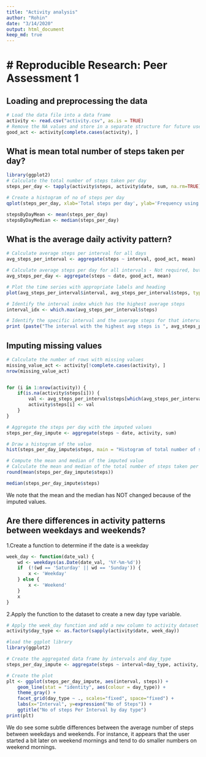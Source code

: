 ```yaml
---
title: "Activity analysis"
author: "Rohin"
date: "3/14/2020"
output: html_document
keep_md: true
---
```


#  Reproducible Research: Peer Assessment 1
===========================================
## Loading and preprocessing the data

```r
# Load the data file into a data frame
activity <- read.csv("activity.csv", as.is = TRUE)
# Remove the NA values and store in a separate structure for future use
good_act <- activity[complete.cases(activity), ]
```

## What is mean total number of steps taken per day?

```r
library(ggplot2)
# Calculate the total number of steps taken per day
steps_per_day <- tapply(activity$steps, activity$date, sum, na.rm=TRUE)

# Create a histogram of no of steps per day
qplot(steps_per_day, xlab='Total steps per day', ylab='Frequency using binwith 500', binwidth=500)
```

```r
stepsByDayMean <- mean(steps_per_day)
stepsByDayMedian <- median(steps_per_day)
```

## What is the average daily activity pattern?

```r
# Calculate average steps per interval for all days 
avg_steps_per_interval <- aggregate(steps ~ interval, good_act, mean)

# Calculate average steps per day for all intervals - Not required, but for my own sake 
avg_steps_per_day <- aggregate(steps ~ date, good_act, mean)

# Plot the time series with appropriate labels and heading
plot(avg_steps_per_interval$interval, avg_steps_per_interval$steps, type='l', col=1, main="Average number of steps by Interval", xlab="Time Intervals", ylab="Average number of steps")
```

```r
# Identify the interval index which has the highest average steps
interval_idx <- which.max(avg_steps_per_interval$steps)

# Identify the specific interval and the average steps for that interval
print (paste("The interval with the highest avg steps is ", avg_steps_per_interval[interval_idx, ]$interval, " and the no of steps for that interval is ", round(avg_steps_per_interval[interval_idx, ]$steps, digits = 1)))
```

## Imputing missing values

```r
# Calculate the number of rows with missing values
missing_value_act <- activity[!complete.cases(activity), ]
nrow(missing_value_act)


for (i in 1:nrow(activity)) {
    if(is.na(activity$steps[i])) {
        val <- avg_steps_per_interval$steps[which(avg_steps_per_interval$interval == activity$interval[i])]
        activity$steps[i] <- val 
    }
}

# Aggregate the steps per day with the imputed values
steps_per_day_impute <- aggregate(steps ~ date, activity, sum)

# Draw a histogram of the value 
hist(steps_per_day_impute$steps, main = "Histogram of total number of steps per day (IMPUTED)", xlab = "Steps per day")
```

```r
# Compute the mean and median of the imputed value
# Calculate the mean and median of the total number of steps taken per day
round(mean(steps_per_day_impute$steps))
```

```r
median(steps_per_day_impute$steps)
```

We note that the mean and the median has NOT changed because of the imputed values.

## Are there differences in activity patterns between weekdays and weekends?

1.Create a function to determine if the date is a weekday

```r
week_day <- function(date_val) {
    wd <- weekdays(as.Date(date_val, '%Y-%m-%d'))
    if  (!(wd == 'Saturday' || wd == 'Sunday')) {
        x <- 'Weekday'
    } else {
        x <- 'Weekend'
    }
    x
}
```

2.Apply the function to the dataset to create a new day type variable.

```r
# Apply the week_day function and add a new column to activity dataset
activity$day_type <- as.factor(sapply(activity$date, week_day))

#load the ggplot library
library(ggplot2)

# Create the aggregated data frame by intervals and day_type
steps_per_day_impute <- aggregate(steps ~ interval+day_type, activity, mean)

# Create the plot
plt <- ggplot(steps_per_day_impute, aes(interval, steps)) +
    geom_line(stat = "identity", aes(colour = day_type)) +
    theme_gray() +
    facet_grid(day_type ~ ., scales="fixed", space="fixed") +
    labs(x="Interval", y=expression("No of Steps")) +
    ggtitle("No of steps Per Interval by day type")
print(plt)
```

We do see some subtle differences between the average number of steps between weekdays and weekends. For instance, it appears that the user started a bit later on weekend mornings and tend to do smaller numbers on weekend mornings.
